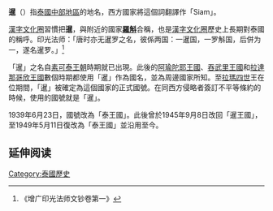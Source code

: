 {{Expand language|th|page=สยาม}}
{{Other uses}}
'''暹'''（{{thai|t=สยาม|r=Sayam}}）指[[泰國中部地區|泰國中部地區]]的地名，西方國家將這個詞翻譯作「Siam」。

[[漢字文化圈|漢字文化圈]]習慣把'''暹'''，與附近的國家'''[[羅渦|羅斛]]'''合稱，也是[[漢字文化圈|漢字文化圈]]歷史上長期對泰國的稱呼。印光法师：「唐时亦无暹罗之名，彼係两国：一暹国，一罗斛国，后併为一，遂名暹罗。」<ref>《增广印光法师文钞卷第一》</ref>

「暹」之名自[[素可泰王朝|素可泰王朝]]時期就已出現。此後的[[阿瑜陀耶王國|阿瑜陀耶王國]]、[[吞武里王朝|吞武里王國]]和[[拉達那哥欣王國|拉達那哥欣王國]]數個時期都使用「暹」作為國名，並為周邊國家所知。至[[拉瑪四世|拉瑪四世]]王在位期間，「暹」被確定為這個國家的正式國號。在同西方侵略者簽訂不平等條約的時候，使用的國號就是「暹」。

1939年6月23日，國號改為「泰王國」。此後曾於1945年9月8日改回「暹王國」，至1949年5月11日復改為「泰王國」並沿用至今。

== 延伸阅读 ==
{{Wikisource further reading}}

[[Category:泰國歷史|Category:泰國歷史]]